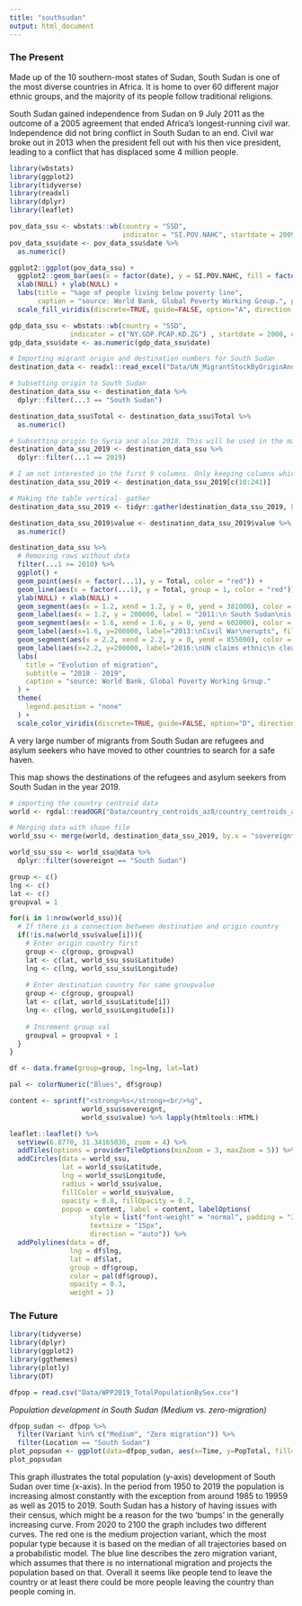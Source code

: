 ```yaml
---
title: "southsudan"
output: html_document
---
```



### The Present

Made up of the 10 southern-most states of Sudan, South Sudan is one of the most diverse countries in Africa. It is home to over 60 different major ethnic groups, and the majority of its people follow traditional religions.

South Sudan gained independence from Sudan on 9 July 2011 as the outcome of a 2005 agreement that ended Africa's longest-running civil war. Independence did not bring conflict in South Sudan to an end. Civil war broke out in 2013 when the president fell out with his then vice president, leading to a conflict that has displaced some 4 million people.

```r
library(wbstats)
library(ggplot2)
library(tidyverse)
library(readxl)
library(dplyr)
library(leaflet)
```




```r
pov_data_ssu <- wbstats::wb(country = "SSD", 
                            indicator = "SI.POV.NAHC", startdate = 2009, enddate = 2020, return_wide = TRUE)
pov_data_ssu$date <- pov_data_ssu$date %>%
  as.numeric()

ggplot2::ggplot(pov_data_ssu) +
  ggplot2::geom_bar(aes(x = factor(date), y = SI.POV.NAHC, fill = factor(SI.POV.NAHC)), stat = "identity") +
  xlab(NULL) + ylab(NULL) +
  labs(title = "%age of people living below poverty line",
       caption = "source: World Bank, Global Poverty Working Group.", parse = TRUE) +
  scale_fill_viridis(discrete=TRUE, guide=FALSE, option="A", direction = -1)

```

```r
gdp_data_ssu <- wbstats::wb(country = "SSD",
               indicator = c("NY.GDP.PCAP.KD.ZG") , startdate = 2000, enddate = 2017)
gdp_data_ssu$date <- as.numeric(gdp_data_ssu$date)
```

```r
# Importing migrant origin and destination numbers for South Sudan
destination_data <- readxl::read_excel("Data/UN_MigrantStockByOriginAndDestination_2019.xlsx", sheet = 2, skip = 15, col_names = TRUE, trim_ws = TRUE)

# Subsetting origin to South Sudan
destination_data_ssu <- destination_data %>%
  dplyr::filter(...3 == "South Sudan")

destination_data_ssu$Total <- destination_data_ssu$Total %>%
  as.numeric()

# Subsetting origin to Syria and also 2018. This will be used in the map.
destination_data_ssu_2019 <- destination_data_ssu %>%
  dplyr::filter(...1 == 2019)

# I am not interested in the first 9 columns. Only keeping columns which have data about the destination countries
destination_data_ssu_2019 <- destination_data_ssu_2019[c(10:241)]

# Making the table vertical- gather
destination_data_ssu_2019 <- tidyr::gather(destination_data_ssu_2019, key = "country", value = "value")

destination_data_ssu_2019$value <- destination_data_ssu_2019$value %>%
  as.numeric()
```

```r

destination_data_ssu %>%
  # Removing rows without data
  filter(...1 >= 2010) %>%
  ggplot() +
  geom_point(aes(x = factor(...1), y = Total, color = "red")) +
  geom_line(aes(x = factor(...1), y = Total, group = 1, color = "red")) +
  ylab(NULL) + xlab(NULL) +
  geom_segment(aes(x = 1.2, xend = 1.2, y = 0, yend = 381000), color = "orange", size = 0.2) +
  geom_label(aes(x = 1.2, y = 200000, label = "2011:\n South Sudan\nis born", fill = "yellow"), size = 2.5) +
  geom_segment(aes(x = 1.6, xend = 1.6, y = 0, yend = 602000), color = "orange", size = 0.2) +
  geom_label(aes(x=1.6, y=200000, label="2013:\nCivil War\nerupts", fill = "yellow"),size=2.5) +
  geom_segment(aes(x = 2.2, xend = 2.2, y = 0, yend = 855000), color = "orange", size = 0.2) +
  geom_label(aes(x=2.2, y=200000, label="2016:\nUN claims ethnic\n cleansing in S. Sudan", fill = "yellow"),size=2.5) +
  labs(
    title = "Evolution of migration",
    subtitle = "2010 - 2019",
    caption = "source: World Bank, Global Poverty Working Group."
  ) +
  theme(
    legend.position = "none"
  ) +
  scale_color_viridis(discrete=TRUE, guide=FALSE, option="D", direction = 1)

```

A very large number of migrants from South Sudan are refugees and asylum seekers who have moved to other countries to search for a safe haven.

This map shows the destinations of the refugees and asylum seekers from South Sudan in the year 2019.
```r
# importing the country centroid data
world <- rgdal::readOGR("Data/country_centroids_az8/country_centroids_az8.shp", verbose = FALSE)

# Merging data with shape file
world_ssu <- merge(world, destination_data_ssu_2019, by.x = "sovereignt", by.y = "country", all.x = TRUE)

world_ssu_ssu <- world_ssu@data %>%
  dplyr::filter(sovereignt == "South Sudan")

group <- c()
lng <- c()
lat <- c()
groupval = 1

for(i in 1:nrow(world_ssu)){
  # If there is a connection between destination and origin country
  if(!is.na(world_ssu$value[i])){
    # Enter origin country first
    group <- c(group, groupval)
    lat <- c(lat, world_ssu_ssu$Latitude)
    lng <- c(lng, world_ssu_ssu$Longitude)
    
    # Enter destination country for same groupvalue
    group <- c(group, groupval)
    lat <- c(lat, world_ssu$Latitude[i])
    lng <- c(lng, world_ssu$Longitude[i])
    
    # Increment group val
    groupval = groupval + 1
  }
}

df <- data.frame(group=group, lng=lng, lat=lat)

pal <- colorNumeric("Blues", df$group)

content <- sprintf("<strong>%s</strong><br/>%g",
                  world_ssu$sovereignt,
                  world_ssu$value) %>% lapply(htmltools::HTML)

leaflet::leaflet() %>%
  setView(6.8770, 31.34165036, zoom = 4) %>%
  addTiles(options = providerTileOptions(minZoom = 3, maxZoom = 5)) %>%
  addCircles(data = world_ssu,
             lat = world_ssu$Latitude,
             lng = world_ssu$Longitude,
             radius = world_ssu$value,
             fillColor = world_ssu$value,
             opacity = 0.8, fillOpacity = 0.7,
             popup = content, label = content, labelOptions(
                    style = list("font-weight" = "normal", padding = "3px 8px"),
                    textsize = "15px",
                    direction = "auto")) %>%
  addPolylines(data = df,
               lng = df$lng,
               lat = df$lat,
               group = df$group,
               color = pal(df$group),
               opacity = 0.3,
               weight = 1)

```

### The Future
```r
library(tidyverse)
library(dplyr)
library(ggplot2)
library(ggthemes)
library(plotly)
library(DT)

dfpop = read.csv("Data/WPP2019_TotalPopulationBySex.csv")
```

*Population development in South Sudan (Medium vs. zero-migration)*
```r
dfpop_sudan <- dfpop %>%
  filter(Variant %in% c("Medium", "Zero migration")) %>%
  filter(Location == "South Sudan")
plot_popsudan <- ggplot(data=dfpop_sudan, aes(x=Time, y=PopTotal, fill=Variant, color=Variant)) + geom_line()
plot_popsudan
```
This graph illustrates the total population (y-axis) development of South Sudan over time (x-axis). In the period from 1950 to 2019 the population is increasing almost constantly with the exception from around 1985 to 19959 as well as 2015 to 2019. South Sudan has a history of having issues with their census, which might be a reason for the two 'bumps' in the generally increasing curve. From 2020 to 2100 the graph includes two different curves. The red one is the medium projection variant, which the most popular type because it is based on the median of all trajectories based on a probabilistic model. The blue line describes the zero migration variant, which assumes that there is no international migration and projects the population based on that. Overall it seems like people tend to leave the country or at least there could be more people leaving the country than people coming in.  
